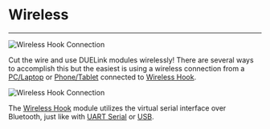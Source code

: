 # Wireless

---

![Wireless Hook Connection](pathname:///img/wirelesshook-connection.png)

Cut the wire and use DUELink modules wirelessly! There are several ways to accomplish this but the easiest is using a wireless connection from a [PC/Laptop](../hw/pc-laptop) or [Phone/Tablet](../hw/phone-tablet) connected to [Wireless Hook](../catalog/adaptor/wireless-hook).

![Wireless Hook Connection](pathname:///img/wireless-hook.png)

The [Wireless Hook](../catalog/adaptor/wireless-hook) module utilizes the virtual serial interface over Bluetooth, just like with [UART Serial](uart) or [USB](usb).
